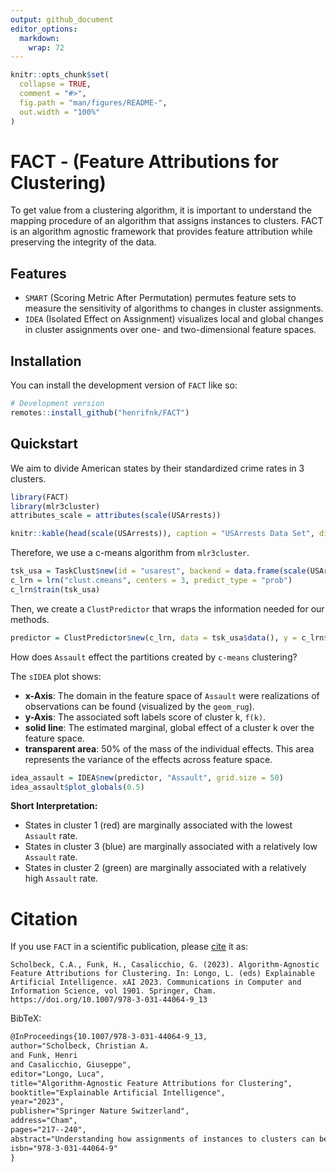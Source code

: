 ```yaml
---
output: github_document
editor_options: 
  markdown: 
    wrap: 72
---
```


<!-- README.md is generated from README.Rmd. Please edit that file -->

```r
knitr::opts_chunk$set(
  collapse = TRUE,
  comment = "#>",
  fig.path = "man/figures/README-",
  out.width = "100%"
)
```

# FACT - (Feature Attributions for Clustering)

<!-- badges: start -->

<!-- badges: end -->

To get value from a clustering algorithm, it is important to understand the mapping procedure of an algorithm that assigns instances to clusters. FACT is an algorithm agnostic framework that provides feature attribution while preserving the integrity of the data.

## Features

- `SMART` (Scoring Metric After Permutation) permutes feature sets to measure the sensitivity of algorithms to changes in cluster assignments.
- `IDEA` (Isolated Effect on Assignment) visualizes local and global changes in cluster assignments over one- and two-dimensional feature spaces.

## Installation

You can install the development version of `FACT` like so:

``` r
# Development version
remotes::install_github("henrifnk/FACT")
```

## Quickstart

We aim to divide American states by their standardized crime rates in 3
clusters.

```r
library(FACT)
library(mlr3cluster)
attributes_scale = attributes(scale(USArrests))
```

```r
knitr::kable(head(scale(USArrests)), caption = "USArrests Data Set", digits = 2)
```

Therefore, we use a c-means algorithm from `mlr3cluster`.

```r
tsk_usa = TaskClust$new(id = "usarest", backend = data.frame(scale(USArrests)))
c_lrn = lrn("clust.cmeans", centers = 3, predict_type = "prob")
c_lrn$train(tsk_usa)
```

Then, we create a `ClustPredictor` that wraps the information needed
for our methods.

```r
predictor = ClustPredictor$new(c_lrn, data = tsk_usa$data(), y = c_lrn$model$membership)
```

How does `Assault` effect the partitions created by `c-means` clustering?

The `sIDEA` plot shows:

- **x-Axis**: The domain in the feature space of `Assault` were realizations of
observations can be found (visualized by the `geom_rug`).
- **y-Axis**: The associated soft labels score of cluster k, `f(k)`.
- **solid line**: The estimated marginal, global effect of a cluster k over the feature space.
- **transparent area**: 50\% of the mass of the individual effects. This area represents the variance of the effects across feature space.

```r
idea_assault = IDEA$new(predictor, "Assault", grid.size = 50)
idea_assault$plot_globals(0.5)
```

**Short Interpretation:**

- States in cluster 1 (red) are marginally associated with the lowest `Assault` rate.
- States in cluster 3 (blue) are marginally associated with a relatively low `Assault` rate.
- States in cluster 2 (green) are marginally associated with a relatively high `Assault` rate.

# Citation

If you use `FACT` in a scientific publication, please
[cite](https://doi.org/10.1007/978-3-031-44064-9_13) it as:

    Scholbeck, C.A., Funk, H., Casalicchio, G. (2023). Algorithm-Agnostic Feature Attributions for Clustering. In: Longo, L. (eds) Explainable Artificial Intelligence. xAI 2023. Communications in Computer and Information Science, vol 1901. Springer, Cham. https://doi.org/10.1007/978-3-031-44064-9_13

BibTeX:

```tex
@InProceedings{10.1007/978-3-031-44064-9_13,
author="Scholbeck, Christian A.
and Funk, Henri
and Casalicchio, Giuseppe",
editor="Longo, Luca",
title="Algorithm-Agnostic Feature Attributions for Clustering",
booktitle="Explainable Artificial Intelligence",
year="2023",
publisher="Springer Nature Switzerland",
address="Cham",
pages="217--240",
abstract="Understanding how assignments of instances to clusters can be attributed to the features can be vital in many applications. However, research to provide such feature attributions has been limited. Clustering algorithms with built-in explanations are scarce. Common algorithm-agnostic approaches involve dimension reduction and subsequent visualization, which transforms the original features used to cluster the data; or training a supervised learning classifier on the found cluster labels, which adds additional and intractable complexity. We present FACT (feature attributions for clustering), an algorithm-agnostic framework that preserves the integrity of the data and does not introduce additional models. As the defining characteristic of FACT, we introduce a set of work stages: sampling, intervention, reassignment, and aggregation. Furthermore, we propose two novel FACT methods: SMART (scoring metric after permutation) measures changes in cluster assignments by custom scoring functions after permuting selected features; IDEA (isolated effect on assignment) indicates local and global changes in cluster assignments after making uniform changes to selected features.",
isbn="978-3-031-44064-9"
}
```
